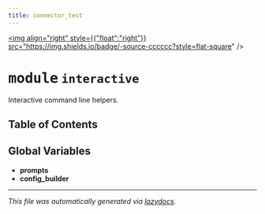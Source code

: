 ```yaml
---
title: connector_test
---
```


<a href="https://github.com/drothermel/%24%7BREPO%7D/blob/main/src/connector_test/interactive.py"><img align="right" style={{"float":"right"}} src="https://img.shields.io/badge/-source-cccccc?style=flat-square" /></a>

# <kbd>module</kbd> `interactive`
Interactive command line helpers.


## Table of Contents



**Global Variables**
---------------
- **prompts**
- **config_builder**




---

_This file was automatically generated via [lazydocs](https://github.com/ml-tooling/lazydocs)._
